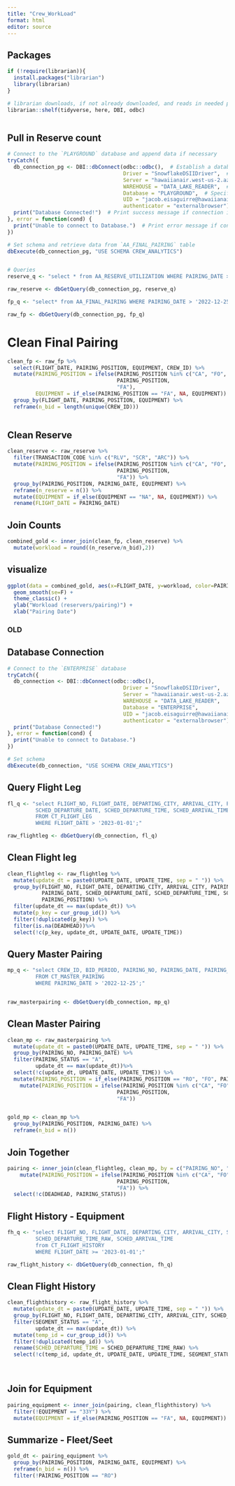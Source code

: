 ```yaml
---
title: "Crew_WorkLoad"
format: html
editor: source
---
```


## Packages
```r

if (!require(librarian)){
  install.packages("librarian")
  library(librarian)
}

# librarian downloads, if not already downloaded, and reads in needed packages
librarian::shelf(tidyverse, here, DBI, odbc)



```


## Pull in Reserve count 
```r
# Connect to the `PLAYGROUND` database and append data if necessary
tryCatch({
  db_connection_pg <- DBI::dbConnect(odbc::odbc(),  # Establish a database connection using ODBC for the playground database
                                     Driver = "SnowflakeDSIIDriver",  # Specify the Snowflake ODBC driver
                                     Server = "hawaiianair.west-us-2.azure.snowflakecomputing.com",  # Server address
                                     WAREHOUSE = "DATA_LAKE_READER",  # Specify the Snowflake warehouse
                                     Database = "PLAYGROUND",  # Specify the database name
                                     UID = "jacob.eisaguirre@hawaiianair.com",  # User ID for authentication
                                     authenticator = "externalbrowser")  # Use external browser for authentication
  print("Database Connected!")  # Print success message if connection is established
}, error = function(cond) {
  print("Unable to connect to Database.")  # Print error message if connection fails
})

# Set schema and retrieve data from `AA_FINAL_PAIRING` table
dbExecute(db_connection_pg, "USE SCHEMA CREW_ANALYTICS") 


# Queries
reserve_q <- "select * from AA_RESERVE_UTILIZATION WHERE PAIRING_DATE > '2022-12-25';"

raw_reserve <- dbGetQuery(db_connection_pg, reserve_q)

fp_q <- "select* from AA_FINAL_PAIRING WHERE PAIRING_DATE > '2022-12-25';"

raw_fp <- dbGetQuery(db_connection_pg, fp_q)

```

# Clean Final Pairing
```r

clean_fp <- raw_fp %>% 
  select(FLIGHT_DATE, PAIRING_POSITION, EQUIPMENT, CREW_ID) %>% 
  mutate(PAIRING_POSITION = ifelse(PAIRING_POSITION %in% c("CA", "FO", "RO", "FA"),
                                   PAIRING_POSITION, 
                                   "FA"),
         EQUIPMENT = if_else(PAIRING_POSITION == "FA", NA, EQUIPMENT)) %>%
  group_by(FLIGHT_DATE, PAIRING_POSITION, EQUIPMENT) %>% 
  reframe(n_bid = length(unique(CREW_ID)))
  

```


## Clean Reserve
```r

clean_reserve <- raw_reserve %>% 
  filter(TRANSACTION_CODE %in% c("RLV", "SCR", "ARC")) %>% 
  mutate(PAIRING_POSITION = ifelse(PAIRING_POSITION %in% c("CA", "FO", "RO", "FA"),
                                   PAIRING_POSITION, 
                                   "FA")) %>% 
  group_by(PAIRING_POSITION, PAIRING_DATE, EQUIPMENT) %>% 
  reframe(n_reserve = n()) %>% 
  mutate(EQUIPMENT = if_else(EQUIPMENT == "NA", NA, EQUIPMENT)) %>% 
  rename(FLIGHT_DATE = PAIRING_DATE)


```

## Join Counts
```r

combined_gold <- inner_join(clean_fp, clean_reserve) %>% 
  mutate(workload = round((n_reserve/n_bid),2))


```
## visualize
```r

ggplot(data = combined_gold, aes(x=FLIGHT_DATE, y=workload, color=PAIRING_POSITION)) +
  geom_smooth(se=F) +
  theme_classic() +
  ylab("Workload (reservers/pairing)") +
  xlab("Pairing Date")

```







### OLD #####












## Database Connection
```r
# Connect to the `ENTERPRISE` database
tryCatch({
  db_connection <- DBI::dbConnect(odbc::odbc(),
                                     Driver = "SnowflakeDSIIDriver",
                                     Server = "hawaiianair.west-us-2.azure.snowflakecomputing.com",
                                     WAREHOUSE = "DATA_LAKE_READER",
                                     Database = "ENTERPRISE",
                                     UID = "jacob.eisaguirre@hawaiianair.com",
                                     authenticator = "externalbrowser")
  print("Database Connected!")
}, error = function(cond) {
  print("Unable to connect to Database.")
})

# Set schema
dbExecute(db_connection, "USE SCHEMA CREW_ANALYTICS")

```


## Query Flight Leg
```r

fl_q <- "select FLIGHT_NO, FLIGHT_DATE, DEPARTING_CITY, ARRIVAL_CITY, PAIRING_NO, PAIRING_DATE, 
         SCHED_DEPARTURE_DATE, SCHED_DEPARTURE_TIME, SCHED_ARRIVAL_TIME, DEADHEAD, PAIRING_POSITION, UPDATE_DATE, UPDATE_TIME
         FROM CT_FLIGHT_LEG
         WHERE FLIGHT_DATE > '2023-01-01';"

raw_flightleg <- dbGetQuery(db_connection, fl_q)


```

## Clean Flight leg
```r

clean_flightleg <- raw_flightleg %>% 
  mutate(update_dt = paste0(UPDATE_DATE, UPDATE_TIME, sep = " ")) %>% 
  group_by(FLIGHT_NO, FLIGHT_DATE, DEPARTING_CITY, ARRIVAL_CITY, PAIRING_NO, 
           PAIRING_DATE, SCHED_DEPARTURE_DATE, SCHED_DEPARTURE_TIME, SCHED_ARRIVAL_TIME, 
           PAIRING_POSITION) %>% 
  filter(update_dt == max(update_dt)) %>% 
  mutate(p_key = cur_group_id()) %>% 
  filter(!duplicated(p_key)) %>% 
  filter(is.na(DEADHEAD))%>% 
  select(!c(p_key, update_dt, UPDATE_DATE, UPDATE_TIME))


```


## Query Master Pairing
```r

mp_q <- "select CREW_ID, BID_PERIOD, PAIRING_NO, PAIRING_DATE, PAIRING_POSITION, PAIRING_STATUS, UPDATE_DATE, UPDATE_TIME
         FROM CT_MASTER_PAIRING
         WHERE PAIRING_DATE > '2022-12-25';"


raw_masterpairing <- dbGetQuery(db_connection, mp_q)

```


## Clean Master Pairing
```r

clean_mp <- raw_masterpairing %>% 
  mutate(update_dt = paste0(UPDATE_DATE, UPDATE_TIME, sep = " ")) %>% 
  group_by(PAIRING_NO, PAIRING_DATE) %>% 
  filter(PAIRING_STATUS == "A",
         update_dt == max(update_dt))%>% 
  select(!c(update_dt, UPDATE_DATE, UPDATE_TIME)) %>% 
  mutate(PAIRING_POSITION = if_else(PAIRING_POSITION == "RO", "FO", PAIRING_POSITION))%>% 
    mutate(PAIRING_POSITION = ifelse(PAIRING_POSITION %in% c("CA", "FO", "RO", "FA"),
                                   PAIRING_POSITION, 
                                   "FA"))


gold_mp <- clean_mp %>% 
  group_by(PAIRING_POSITION, PAIRING_DATE) %>% 
  reframe(n_bid = n())

```

## Join Together
```r

pairing <- inner_join(clean_flightleg, clean_mp, by = c("PAIRING_NO", "PAIRING_DATE", "PAIRING_POSITION")) %>% 
    mutate(PAIRING_POSITION = ifelse(PAIRING_POSITION %in% c("CA", "FO", "RO", "FA"),
                                   PAIRING_POSITION, 
                                   "FA")) %>% 
  select(!c(DEADHEAD, PAIRING_STATUS))


```

## Flight History - Equipment
```r

fh_q <- "select FLIGHT_NO, FLIGHT_DATE, DEPARTING_CITY, ARRIVAL_CITY, SEGMENT_STATUS, EQUIPMENT, UPDATE_DATE, UPDATE_TIME,
         SCHED_DEPARTURE_TIME_RAW, SCHED_ARRIVAL_TIME
         from CT_FLIGHT_HISTORY
         WHERE FLIGHT_DATE >= '2023-01-01';"

raw_flight_history <- dbGetQuery(db_connection, fh_q)

```

## Clean Flight History
```r

clean_flighthistory <- raw_flight_history %>% 
  mutate(update_dt = paste0(UPDATE_DATE, UPDATE_TIME, sep = " ")) %>% 
  group_by(FLIGHT_NO, FLIGHT_DATE, DEPARTING_CITY, ARRIVAL_CITY, SCHED_DEPARTURE_TIME_RAW, SCHED_ARRIVAL_TIME) %>% 
  filter(SEGMENT_STATUS == "A",
         update_dt == max(update_dt)) %>% 
  mutate(temp_id = cur_group_id()) %>% 
  filter(!duplicated(temp_id)) %>% 
  rename(SCHED_DEPARTURE_TIME = SCHED_DEPARTURE_TIME_RAW) %>% 
  select(!c(temp_id, update_dt, UPDATE_DATE, UPDATE_TIME, SEGMENT_STATUS))

  

```

## Join for Equipment
```r

pairing_equipment <- inner_join(pairing, clean_flighthistory) %>%
  filter(!EQUIPMENT == "33Y") %>% 
  mutate(EQUIPMENT = if_else(PAIRING_POSITION == "FA", NA, EQUIPMENT))

```



## Summarize - Fleet/Seet
```r

gold_dt <- pairing_equipment %>% 
  group_by(PAIRING_POSITION, PAIRING_DATE, EQUIPMENT) %>% 
  reframe(n_bid = n()) %>% 
  filter(!PAIRING_POSITION == "RO")

```
